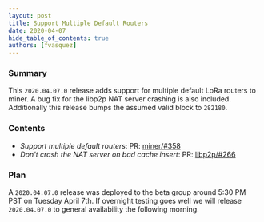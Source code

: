 ```yaml
---
layout: post
title: Support Multiple Default Routers
date: 2020-04-07
hide_table_of_contents: true
authors: [fvasquez]
---
```


### Summary

This `2020.04.07.0` release adds support for multiple default LoRa routers to miner. A bug fix for
the libp2p NAT server crashing is also included. Additionally this release bumps the assumed valid
block to `282180`.

<!--truncate-->

### Contents

- _Support multiple default routers_: PR: [miner/#358](https://github.com/helium/miner/pull/358)
- _Don't crash the NAT server on bad cache insert_: PR:
  [libp2p/#266](https://github.com/helium/erlang-libp2p/pull/266)

### Plan

A `2020.04.07.0` release was deployed to the beta group around 5:30 PM PST on Tuesday April 7th. If
overnight testing goes well we will release `2020.04.07.0` to general availability the following
morning.
